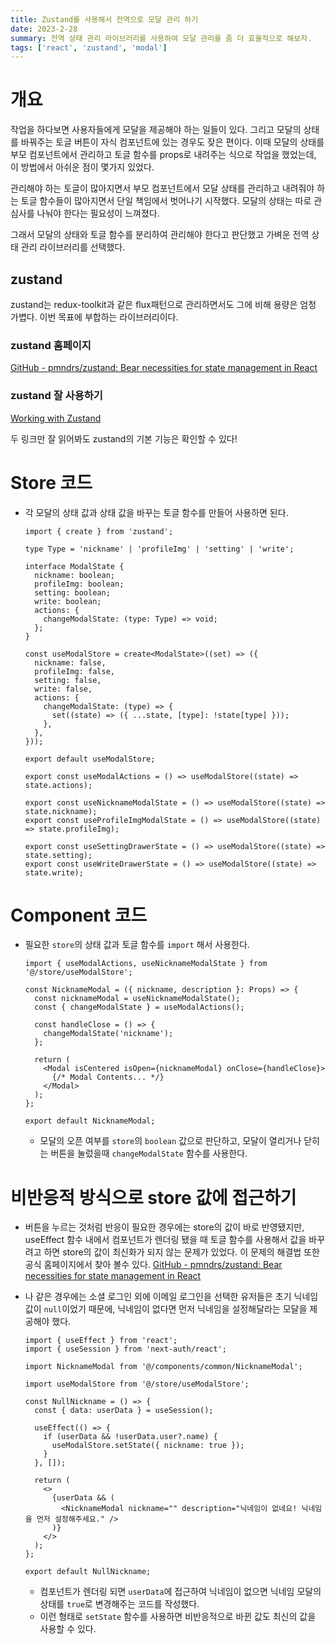```yaml
---
title: Zustand를 사용해서 전역으로 모달 관리 하기
date: 2023-2-28
summary: 전역 상태 관리 라이브러리를 사용하여 모달 관리를 좀 더 효율적으로 해보자.
tags: ['react', 'zustand', 'modal']
---
```


# 개요

작업을 하다보면 사용자들에게 모달을 제공해야 하는 일들이 있다. 그리고 모달의 상태를 바꿔주는 토글 버튼이 자식 컴포넌트에 있는 경우도 잦은 편이다. 이때 모달의 상태를 부모 컴포넌트에서 관리하고 토글 함수를 props로 내려주는 식으로 작업을 했었는데, 이 방법에서 아쉬운 점이 몇가지 있었다.

관리해야 하는 토글이 많아지면서 부모 컴포넌트에서 모달 상태를 관리하고 내려줘야 하는 토글 함수들이 많아지면서 단일 책임에서 벗어나기 시작했다. 모달의 상태는 따로 관심사를 나눠야 한다는 필요성이 느껴졌다.

그래서 모달의 상태와 토글 함수를 분리하여 관리해야 한다고 판단했고 가벼운 전역 상태 관리 라이브러리를 선택했다.

## zustand

zustand는 redux-toolkit과 같은 flux패턴으로 관리하면서도 그에 비해 용량은 엄청 가볍다. 이번 목표에 부합하는 라이브러리이다.

### zustand 홈페이지

[GitHub - pmndrs/zustand: Bear necessities for state management in React](https://github.com/pmndrs/zustand)

### zustand 잘 사용하기

[Working with Zustand](https://hyunjinee.notion.site/Working-with-Zustand-73c2d6bbb53d4c6e9944ddc5e23706a1)

두 링크만 잘 읽어봐도 zustand의 기본 기능은 확인할 수 있다!

# Store 코드

- 각 모달의 상태 값과 상태 값을 바꾸는 토글 함수를 만들어 사용하면 된다.

  ```tsx
  import { create } from 'zustand';

  type Type = 'nickname' | 'profileImg' | 'setting' | 'write';

  interface ModalState {
    nickname: boolean;
    profileImg: boolean;
    setting: boolean;
    write: boolean;
    actions: {
      changeModalState: (type: Type) => void;
    };
  }

  const useModalStore = create<ModalState>((set) => ({
    nickname: false,
    profileImg: false,
    setting: false,
    write: false,
    actions: {
      changeModalState: (type) => {
        set((state) => ({ ...state, [type]: !state[type] }));
      },
    },
  }));

  export default useModalStore;

  export const useModalActions = () => useModalStore((state) => state.actions);

  export const useNicknameModalState = () => useModalStore((state) => state.nickname);
  export const useProfileImgModalState = () => useModalStore((state) => state.profileImg);

  export const useSettingDrawerState = () => useModalStore((state) => state.setting);
  export const useWriteDrawerState = () => useModalStore((state) => state.write);
  ```

# Component 코드

- 필요한 `store`의 상태 값과 토글 함수를 `import` 해서 사용한다.

  ```tsx
  import { useModalActions, useNicknameModalState } from '@/store/useModalStore';

  const NicknameModal = ({ nickname, description }: Props) => {
    const nicknameModal = useNicknameModalState();
    const { changeModalState } = useModalActions();

    const handleClose = () => {
      changeModalState('nickname');
    };

    return (
      <Modal isCentered isOpen={nicknameModal} onClose={handleClose}>
        {/* Modal Contents... */}
      </Modal>
    );
  };

  export default NicknameModal;
  ```

  - 모달의 오픈 여부를 `store`의 `boolean` 값으로 판단하고, 모달이 열리거나 닫히는 버튼을 눌렀을때 `changeModalState` 함수를 사용한다.

# 비반응적 방식으로 store 값에 접근하기

- 버튼을 누르는 것처럼 반응이 필요한 경우에는 store의 값이 바로 반영됐지만, useEffect 함수 내에서 컴포넌트가 렌더링 됐을 때 토글 함수를 사용해서 값을 바꾸려고 하면 store의 값이 최신화가 되지 않는 문제가 있었다. 이 문제의 해결법 또한 공식 홈페이지에서 찾아 볼수 있다.
  [GitHub - pmndrs/zustand: Bear necessities for state management in React](https://github.com/pmndrs/zustand#readingwriting-state-and-reacting-to-changes-outside-of-components)
- 나 같은 경우에는 소셜 로그인 외에 이메일 로그인을 선택한 유저들은 초기 닉네임 값이 `null`이었기 때문에, 닉네임이 없다면 먼저 닉네임을 설정해달라는 모달을 제공해야 했다.

  ```tsx
  import { useEffect } from 'react';
  import { useSession } from 'next-auth/react';

  import NicknameModal from '@/components/common/NicknameModal';

  import useModalStore from '@/store/useModalStore';

  const NullNickname = () => {
    const { data: userData } = useSession();

    useEffect(() => {
      if (userData && !userData.user?.name) {
        useModalStore.setState({ nickname: true });
      }
    }, []);

    return (
      <>
        {userData && (
          <NicknameModal nickname="" description="닉네임이 없네요! 닉네임을 먼저 설정해주세요." />
        )}
      </>
    );
  };

  export default NullNickname;
  ```

  - 컴포넌트가 렌더링 되면 `userData`에 접근하여 닉네임이 없으면 닉네임 모달의 상태를 `true`로 변경해주는 코드를 작성했다.
  - 이런 형태로 `setState` 함수를 사용하면 비반응적으로 바뀐 값도 최신의 값을 사용할 수 있다.
